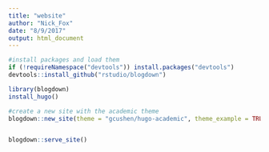 ```yaml
---
title: "website"
author: "Nick_Fox"
date: "8/9/2017"
output: html_document
---
```


```r
#install packages and load them
if (!requireNamespace("devtools")) install.packages("devtools")
devtools::install_github("rstudio/blogdown")

library(blogdown)
install_hugo()

```

```r

#create a new site with the academic theme
blogdown::new_site(theme = "gcushen/hugo-academic", theme_example = TRUE)


blogdown::serve_site()

```